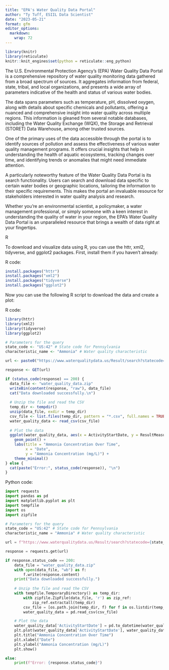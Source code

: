 ```yaml
---
title: "EPA's Water Quality Data Portal"
author: "Ty Tuff, ESIIL Data Scientist"
date: "2023-05-21"
format: gfm
editor_options: 
  markdown: 
    wrap: 72
---
```


```r
library(knitr)  
library(reticulate)  
knitr::knit_engines$set(python = reticulate::eng_python)  
```

The U.S. Environmental Protection Agency's (EPA) Water Quality Data Portal is a comprehensive repository of water quality monitoring data gathered from a broad spectrum of sources. It aggregates information from federal, state, tribal, and local organizations, and presents a wide array of parameters indicative of the health and status of various water bodies.

The data spans parameters such as temperature, pH, dissolved oxygen, along with details about specific chemicals and pollutants, offering a nuanced and comprehensive insight into water quality across multiple regions. This information is gleaned from several notable databases, including the Water Quality Exchange (WQX), the Storage and Retrieval (STORET) Data Warehouse, among other trusted sources.

One of the primary uses of the data accessible through the portal is to identify sources of pollution and assess the effectiveness of various water quality management programs. It offers crucial insights that help in understanding the health of aquatic ecosystems, tracking changes over time, and identifying trends or anomalies that might need immediate attention.

A particularly noteworthy feature of the Water Quality Data Portal is its search functionality. Users can search and download data specific to certain water bodies or geographic locations, tailoring the information to their specific requirements. This makes the portal an invaluable resource for stakeholders interested in water quality analysis and research.

Whether you're an environmental scientist, a policymaker, a water management professional, or simply someone with a keen interest in understanding the quality of water in your region, the EPA's Water Quality Data Portal is an unparalleled resource that brings a wealth of data right at your fingertips.

R

To download and visualize data using R, you can use the httr, xml2, tidyverse, and ggplot2 packages. First, install them if you haven't already:

R code:

```r
install.packages("httr")
install.packages("xml2")
install.packages("tidyverse")
install.packages("ggplot2")
```


Now you can use the following R script to download the data and create a plot:

R code:

```r
library(httr)
library(xml2)
library(tidyverse)
library(ggplot2)

# Parameters for the query
state_code <- "US:42" # State code for Pennsylvania
characteristic_name <- "Ammonia" # Water quality characteristic

url <- paste0("https://www.waterqualitydata.us/Result/search?statecode=", state_code, "&characteristicName=", characteristic_name, "&mimeType=csv&zip=yes")

response <- GET(url)

if (status_code(response) == 200) {
  data_file <- "water_quality_data.zip"
  writeBin(content(response, "raw"), data_file)
  cat("Data downloaded successfully.\n")
  
  # Unzip the file and read the CSV
  temp_dir <- tempdir()
  unzip(data_file, exdir = temp_dir)
  csv_file <- list.files(temp_dir, pattern = "*.csv", full.names = TRUE)[1]
  water_quality_data <- read_csv(csv_file)
  
  # Plot the data
  ggplot(water_quality_data, aes(x = ActivityStartDate, y = ResultMeasureValue)) +
    geom_point() +
    labs(title = "Ammonia Concentration Over Time",
         x = "Date",
         y = "Ammonia Concentration (mg/L)") +
    theme_minimal()
} else {
  cat(paste("Error:", status_code(response)), "\n")
}
```



Python code:

```python
import requests
import pandas as pd
import matplotlib.pyplot as plt
import tempfile
import os
import zipfile

# Parameters for the query
state_code = "US:42" # State code for Pennsylvania
characteristic_name = "Ammonia" # Water quality characteristic

url = f"https://www.waterqualitydata.us/Result/search?statecode={state_code}&characteristicName={characteristic_name}&mimeType=csv&zip=yes"

response = requests.get(url)

if response.status_code == 200:
    data_file = "water_quality_data.zip"
    with open(data_file, "wb") as f:
        f.write(response.content)
    print("Data downloaded successfully.")
    
    # Unzip the file and read the CSV
    with tempfile.TemporaryDirectory() as temp_dir:
        with zipfile.ZipFile(data_file, 'r') as zip_ref:
            zip_ref.extractall(temp_dir)
        csv_file = [os.path.join(temp_dir, f) for f in os.listdir(temp_dir) if f.endswith('.csv')][0]
        water_quality_data = pd.read_csv(csv_file)

    # Plot the data
    water_quality_data['ActivityStartDate'] = pd.to_datetime(water_quality_data['ActivityStartDate'])
    plt.plot(water_quality_data['ActivityStartDate'], water_quality_data['ResultMeasureValue'], marker='o', linestyle='', markersize=2)
    plt.title("Ammonia Concentration Over Time")
    plt.xlabel("Date")
    plt.ylabel("Ammonia Concentration (mg/L)")
    plt.show()

else:
    print(f"Error: {response.status_code}")
```

